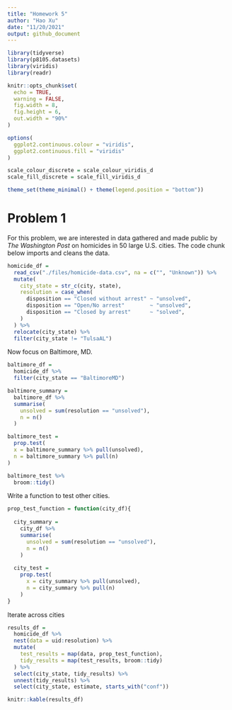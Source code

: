 ```yaml
---
title: "Homework 5"
author: "Hao Xu"
date: "11/20/2021"
output: github_document
---
```


```r
library(tidyverse)
library(p8105.datasets)
library(viridis)
library(readr)

knitr::opts_chunk$set(
  echo = TRUE,
  warning = FALSE,
  fig.width = 8,
  fig.height = 6,
  out.width = "90%"
)

options(
  ggplot2.continuous.colour = "viridis",
  ggplot2.continuous.fill = "viridis"
)

scale_colour_discrete = scale_colour_viridis_d
scale_fill_discrete = scale_fill_viridis_d

theme_set(theme_minimal() + theme(legend.position = "bottom"))
```

# Problem 1

For this problem, we are interested in data gathered and made public by _The Washington Post_ on homicides in 50 large U.S. cities. The code chunk below imports and cleans the data.

```r
homicide_df = 
  read_csv("./files/homicide-data.csv", na = c("", "Unknown")) %>% 
  mutate(
    city_state = str_c(city, state),
    resolution = case_when(
      disposition == "Closed without arrest" ~ "unsolved",
      disposition == "Open/No arrest"        ~ "unsolved",
      disposition == "Closed by arrest"      ~ "solved",
    )
  ) %>% 
  relocate(city_state) %>% 
  filter(city_state != "TulsaAL")
```

Now focus on Baltimore, MD.

```r
baltimore_df = 
  homicide_df %>% 
  filter(city_state == "BaltimoreMD")

baltimore_summary = 
  baltimore_df %>% 
  summarise(
    unsolved = sum(resolution == "unsolved"),
    n = n()
  )

baltimore_test = 
  prop.test(
  x = baltimore_summary %>% pull(unsolved),
  n = baltimore_summary %>% pull(n)
)

baltimore_test %>% 
  broom::tidy()
```

Write a function to test other cities.

```r
prop_test_function = function(city_df){
  
  city_summary = 
    city_df %>% 
    summarise(
      unsolved = sum(resolution == "unsolved"),
      n = n()
    )
  
  city_test = 
    prop.test(
      x = city_summary %>% pull(unsolved),
      n = city_summary %>% pull(n)
    )
}
```

Iterate across cities

```r
results_df = 
  homicide_df %>% 
  nest(data = uid:resolution) %>% 
  mutate(
    test_results = map(data, prop_test_function),
    tidy_results = map(test_results, broom::tidy)
  ) %>% 
  select(city_state, tidy_results) %>% 
  unnest(tidy_results) %>% 
  select(city_state, estimate, starts_with("conf"))

knitr::kable(results_df)
```

